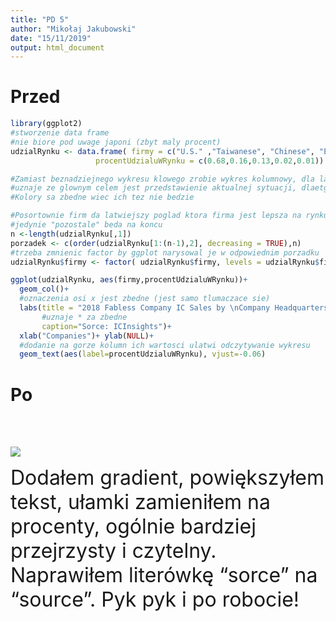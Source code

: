 ```yaml
---
title: "PD 5"
author: "Mikołaj Jakubowski"
date: "15/11/2019"
output: html_document
---
```


# Przed

```r
library(ggplot2)
#stworzenie data frame
#nie biore pod uwage japoni (zbyt maly procent)
udzialRynku <- data.frame( firmy = c("U.S." ,"Taiwanese", "Chinese", "European", "Other"),
                   procentUdzialuWRynku = c(0.68,0.16,0.13,0.02,0.01))

#Zamiast beznadziejnego wykresu klowego zrobie wykres kolumnowy, dla latwiejszego porownywania firm
#uznaje ze glownym celem jest przedstawienie aktualnej sytuacji, dlaetgo nie zamiezczam informacji na rok 2010
#Kolory sa zbedne wiec ich tez nie bedzie

#Posortownie firm da latwiejszy poglad ktora firma jest lepsza na rynku, bedzie to od razu widoczne
#jedynie "pozostale" beda na koncu
n <-length(udzialRynku[,1])
porzadek <- c(order(udzialRynku[1:(n-1),2], decreasing = TRUE),n)
#trzeba zmnienic factor by ggplot narysowal je w odpowiednim porzadku
udzialRynku$firmy <- factor( udzialRynku$firmy, levels = udzialRynku$firmy[porzadek])

ggplot(udzialRynku, aes(firmy,procentUdzialuWRynku))+
  geom_col()+
  #oznaczenia osi x jest zbedne (jest samo tlumaczace sie)
  labs(title = "2018 Fabless Company IC Sales by \nCompany Headquarters Location ($109.4B)",
       #uznaje * za zbedne
       caption="Sorce: ICInsights")+
  xlab("Companies")+ ylab(NULL)+
  #dodanie na gorze kolumn ich wartosci ulatwi odczytywanie wykresu
  geom_text(aes(label=procentUdzialuWRynku), vjust=-0.06)
```

# Po

<br>
<br>

<img src="p2.svg.png">

<font size = "6">Dodałem gradient, powiększyłem tekst, ułamki zamieniłem na procenty, ogólnie bardziej przejrzysty i czytelny. Naprawiłem literówkę "sorce" na "source". Pyk pyk i po robocie!</font>
